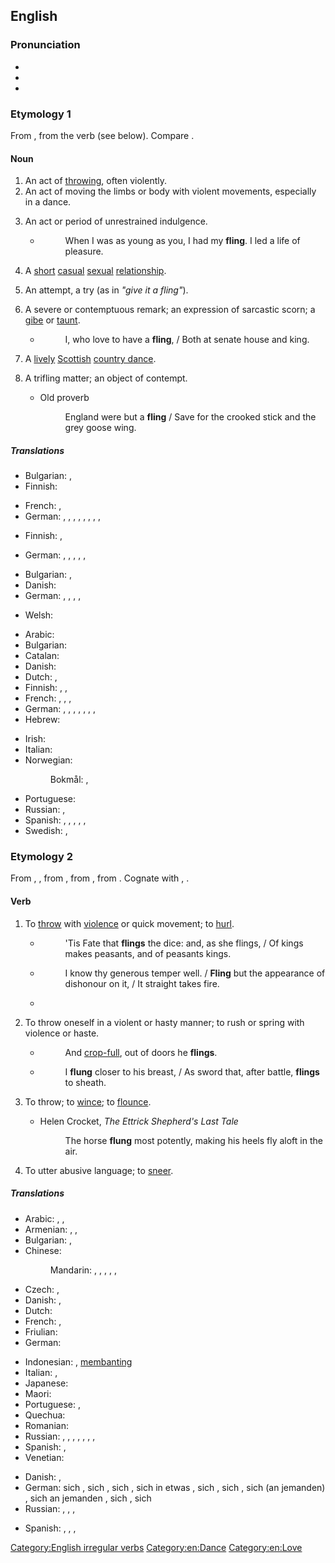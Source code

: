 {{also|Fling}}
==English==

===Pronunciation===
* {{IPA|en|/ˈflɪŋ/}}
* {{audio|en|en-us-fling.ogg|Audio (US)}}
* {{rhymes|en|ɪŋ}}

===Etymology 1===
From {{inh|en|enm|fling}}, from the verb (see below). Compare {{cog|is|flengur|t=a fast sprint}}.

====Noun====
{{en-noun}}

# An act of [[throw]]ing, often violently.
# An act of moving the limbs or body with violent movements, especially in a dance.
#: {{ux|en|the '''fling''' of a horse}}
# An act or period of unrestrained indulgence.
#* {{rfdate|en|and other bibliographic particulars, eg, title of work, page, url, full name of author}} {{w|D. Jerrold}}
#*: When I was as young as you, I had my '''fling'''. I led a life of pleasure.
# A [[short]] [[casual]] [[sexual]] [[relationship]].
#: {{syn|en|hookup}}
#: {{ux|en|I had a '''fling''' with a girl I met on holiday.}}
# {{lb|en|figuratively}} An attempt, a try (as in ''"give it a fling"'').
# {{lb|en|obsolete}} A severe or contemptuous remark; an expression of sarcastic scorn; a [[gibe]] or [[taunt]].
#* {{rfdate|en|and other bibliographic particulars, eg, title of work, page, url}} {{w|Jonathan Swift}}
#*: I, who love to have a '''fling''', / Both at senate house and king.
# A [[lively]] [[Scottish]] [[country dance]].
#: {{ux|en|the Highland '''fling'''}}
# {{lb|en|obsolete}} A trifling matter; an object of contempt.
#* {{rfdate|en}} Old proverb
#*: England were but a '''fling''' / Save for the crooked stick and the grey goose wing.

=====Translations=====
{{trans-top|act of throwing}}
* Bulgarian: {{t+|bg|хвърляне|n}}, {{t+|bg|мятане|n}}
* Finnish: {{t+|fi|heitto}}
{{trans-mid}}
* French: {{t+|fr|jet}}, {{t+|fr|lancé}}
* German: {{t+|de|Schleudern|n}}, {{t+|de|Wurf|m}}, {{t|de|Werfen|n}}, {{t|de|Hinschleudern|n}}, {{t|de|Hinwerfen|n}}, {{t|de|Herumwerfen|n}}, {{t+|de|Schwingen|n}}, {{t+|de|Stossen|n}}, {{t+|de|Stoß|m}}
{{trans-bottom}}

{{trans-top|act of moving the limbs or body with violent movements}}
* Finnish: {{t+|fi|sätkiminen}}, {{t|fi|sätke}}
{{trans-mid}}
* German: {{t|de|ruckartige Bewegung|f}}, {{t+|de|Schwung|m}}, {{t+|de|Schwingen|n}}, {{t|de|Schütteln|n}}, {{t|de|Schlagen|n}}, {{t+|de|Reissen|n}}
{{trans-bottom}}

{{trans-top|act of unrestrained indulgence}}
* Bulgarian: {{t+|bg|веселие|n}}, {{t+|bg|развлечение|n}}
* Danish: {{t|da|lejlighed til at slå sig løs}}
* German: {{t+|de|Spaß|m}}, {{t|de|wilde Zeit|f}}, {{t|de|ausgelassene Zeit|f}}, {{t+|de|Sause|f}}, {{t+|de|Gaudi|f}}
{{trans-mid}}
* Welsh: {{t|cy|sbri|f}}
{{trans-bottom}}

{{trans-top|short sexual relationship}}
* Arabic: {{t|ar|قَذْف|m}}
* Bulgarian: {{t+|bg|флирт|m|sc=Cyrl}}
* Catalan: {{t+|ca|aventura|f}}
* Danish: {{t+|da|affære|c}}
* Dutch: {{t+|nl|slippertje|n}}, {{t+|nl|avontuurtje|n}}
* Finnish: {{t|fi|pikasuhde}}, {{t+|fi|säätö}}, {{t+|fi|hoito}}
* French: {{t+|fr|aventure|f}}, {{t+|fr|passade|f}}, {{t+|fr|liaison|f}}, {{t+|fr|amourette|f}}
* German: {{t|de|[[kurze]] [[Affäre]]|f}}, {{t+|de|Seitensprung|m}}, {{t+|de|Liebelei|f}}, {{t|de|Liebschaft|f}}, {{t|de|Krösken|n}}, {{t+|de|Techtelmechtel|n}}, {{t+|de|Bettgeschichte|f}}, {{t|de|[[flüchtig]]e Affäre|f}}
* Hebrew: {{t+|he|סטוץ|m|tr=stutz}}
{{trans-mid}}
* Irish: {{t|ga|spallaíocht|f}}
* Italian: {{t+|it|avventura}}
* Norwegian:
*: Bokmål: {{t+|nb|eventyr|n}}, {{t+|nb|affære|m}}
* Portuguese: {{t+|pt|caso|m}}
* Russian: {{t+|ru|рома́н|m}}, {{t|ru|[[любо́вное]] [[увлече́ние]]|n}}
* Spanish: {{t+|es|aventura|f}}, {{t+|es|lío|m}}, {{t+|es|rollo|m}}, {{t+|es|devaneo}}, {{t|es|escarceo amoroso}}, {{t|es|amorío}}
* Swedish: {{t+|sv|äventyr|n}}, {{t+|sv|affär|c}}
{{trans-bottom}}

===Etymology 2===
From {{inh|en|enm|flingen}}, {{m|enm|flengen}}, from {{der|en|non|flengja|t=to whip}}, from {{der|en|gem-pro|*flangijaną|t=to beat, whip}}, from {{der|en|ine-pro|*pleh₂k-|t=to beat}}. Cognate with {{cog|is|flengja|t=to spank}}, {{cog|no|flengja|t=to rip, tear, or fling open}}.

====Verb====
{{en-verb|flings|flinging|flung}}

# {{lb|en|transitive}} To [[throw]] with [[violence]] or quick movement; to [[hurl]].
#* {{rfdate|en|and other bibliographic particulars, eg, title of work, page, url, full name of author}} {{w|Dryden}}
#*: 'Tis Fate that '''flings''' the dice: and, as she flings, / Of kings makes peasants, and of peasants kings.
#* {{rfdate|en|and other bibliographic particulars, eg, title of work, page, url, full name of author}} {{w|Addison}}
#*: I know thy generous temper well. / '''Fling''' but the appearance of dishonour on it, / It straight takes fire.
#* {{quote-text|en|year=2011|author=Tom Fordyce|title=Rugby World Cup 2011: England 12-19 France|url=http://news.bbc.co.uk/sport1/hi/rugby_union/15210221.stm|passage=Wilkinson was struggling, sending the re-start straight into touch and '''flinging''' a pass the same way, and France then went close to the first try of the contest as Clerc took a long pass out on the left and was just bundled into touch by the corner flag.}}
# {{lb|en|intransitive|archaic}} To throw oneself in a violent or hasty manner; to rush or spring with violence or haste.
#* {{rfdate|en|and other bibliographic particulars, eg, title of work, page, url}} {{w|John Milton}}
#*: And [[crop-full]], out of doors he '''flings'''.
#* {{rfdate|en|and other bibliographic particulars, eg, title of work, page, url, full name of author}} {{w|Elizabeth Browning}}
#*: I '''flung''' closer to his breast, / As sword that, after battle, '''flings''' to sheath.
# {{lb|en|intransitive|archaic}} To throw; to [[wince]]; to [[flounce]].
#* {{rfdate|en}} Helen Crocket, ''The Ettrick Shepherd's Last Tale''
#*: The horse '''flung''' most potently, making his heels fly aloft in the air.
# {{lb|en|intransitive|archaic}} To utter abusive language; to [[sneer]].
#: {{ux|en|The scold began to flout and '''fling'''.}}

=====Translations=====
{{trans-top|to throw with violence or quick movement; to hurl}}
* Arabic: {{t+|ar|صَبَّ}}, {{t|ar|رَمَّى}}, {{t+|ar|اِنْدَفَعَ}}
* Armenian: {{t+|hy|շպրտել}}, {{t+|hy|նետել}}, {{t+|hy|գցել}}
* Bulgarian: {{t+|bg|хвърлям|sc=Cyrl}}, {{t+|bg|запращам|sc=Cyrl}}
* Chinese:
*: Mandarin: {{t+|cmn|拋|sc=Hani}}, {{t+|cmn|抛|tr=pāo|sc=Hani}}, {{t+|cmn|投|tr=tóu|sc=Hani}}, {{t+|cmn|鑄|sc=Hani}}, {{t+|cmn|铸|tr=zhù|sc=Hani}}, {{t+|cmn|扔|tr=rēng|sc=Hani}}
* Czech: {{t|cs|mrštit}}, {{t+|cs|hodit}}
* Danish: {{t+|da|smide}}, {{t+|da|kaste}}
* Dutch: {{t+|nl|smijten}}
* French: {{t+|fr|jeter}}, {{t+|fr|balancer}}
* Friulian: {{t|fur|slançâ}}
* German: {{t+|de|schleudern}}
{{trans-mid}}
* Indonesian: {{t+|id|banting}}, [[banting|membanting]]
* Italian: {{t+|it|slanciare}}, {{t+|it|scagliare}}
* Japanese: {{t+|ja|投げる|tr=[[なげる]], nageru}}
* Maori: {{t|mi|tāhoa}}
* Portuguese: {{t+|pt|arremessar}}, {{t+|pt|lançar}}
* Quechua: {{t|qu|chuqay}}
* Romanian: {{t+|ro|arunca}}
* Russian: {{t+|ru|броса́ть|impf}}, {{t+|ru|бро́сить|pf}}, {{t+|ru|кида́ть|impf}}, {{t+|ru|ки́нуть|pf}}, {{t+|ru|мета́ть|impf}}, {{t+|ru|метну́ть|pf}}, {{t+|ru|швыря́ть|impf}}, {{t+|ru|швырну́ть|pf}}
* Spanish: {{t+|es|aventar}}, {{t+|es|lanzar}}
* Venetian: {{t|vec|slansar}}
{{trans-bottom}}

{{trans-top|to throw oneself in a violent or hasty manner; to rush or spring with violence or haste}}
* Danish: {{t|da|styrte}}, {{t+|da|fare}}
* German: sich {{t+|de|werfen}}, sich {{t|de|hinwerfen}}, sich {{t|de|hinschleudern}}, sich in etwas {{t+|de|stürzen}}, sich {{t+|de|hinunterwerfen}}, sich {{t+|de|hinunterstürzen}}, sich (an jemanden) {{t|de|heranwerfen}}, sich an jemanden {{t|de|ranwerfen}}, sich {{t|de|herumwerfen}}, sich {{t|de|fallen lassen}}
* Russian: {{t+|ru|бро́ситься|pf}}, {{t+|ru|броса́ться|impf}}, {{t+|ru|ки́нуться|pf}}, {{t+|ru|кида́ться|impf}}
{{trans-mid}}
* Spanish: {{t+|es|tirarse}}, {{t+|es|lanzarse}}, {{t+|es|echarse}}, {{t+|es|arrojarse}}
{{trans-bottom}}

[[Category:English irregular verbs]]
[[Category:en:Dance]]
[[Category:en:Love]]
